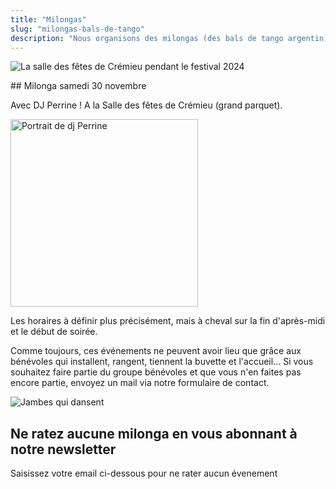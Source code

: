```yaml
---
title: "Milongas"
slug: "milongas-bals-de-tango"
description: "Nous organisons des milongas (des bals de tango argentin) dans les alentours de Crémieu. Avec de la bonne musique, une ambiance décontractée !"
---
```



<Container>

<TextWithImage order="imageText">

<Image
  src="/img/photos/sdf-festival.jpg"
  width={400}
  height={700}
  format="webp"
  alt="La salle des fêtes de Crémieu pendant le festival 2024"
  class="mb-8 mx-auto"
  slot="content1"
/>

<section slot='content2'>
## Milonga samedi 30 novembre

Avec DJ Perrine ! A la Salle des fêtes de Crémieu (grand parquet).

<Image
  src="/img/photos/djs/perrinedj.png"
  width={350}
  height={225}
  format="webp"
  alt="Portrait de dj Perrine"
  class="mb-8 mx-auto rounded-full portrait"
  style="height:300px; width:300px"
/>

Les horaires à définir plus précisément, mais à cheval sur la fin d'après-midi et le début de soirée.

Comme toujours, ces événements ne peuvent avoir lieu que grâce aux bénévoles qui installent, rangent, tiennent la buvette et l'accueil...
Si vous souhaitez faire partie du groupe bénévoles et que vous n'en faites pas encore partie, envoyez un mail via notre formulaire de contact.

</section>
</TextWithImage>

<TextWithImage order="imageText">

<Image
  slot="content2"
  src="/img/photos/newsletter.jpg"
  width={800}
  height={500}
  format="webp"
  alt="Jambes qui dansent"
/>

<section slot='content1'>
<h2>Ne ratez aucune milonga en vous abonnant à notre newsletter</h2>

<p>Saisissez votre email ci-dessous pour ne rater aucun évenement</p>
<div class="ml-embedded form-container text-dark" data-form="eVDGbP" />

</section>
</TextWithImage>

</Container>

